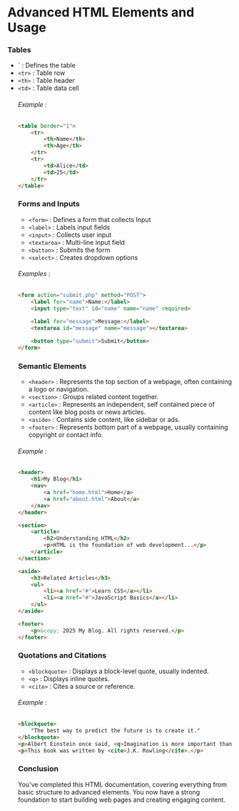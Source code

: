 # Advanced HTML Elements and Usage

### Tables

- `<table> : Defines the table
- `<tr>` : Table row
- `<th>` : Table header
- `<td>` : Table data cell

###### Example : 

```html
<table border="1">
    <tr>
        <th>Name</th>
        <th>Age</th>
    </tr>
    <tr>
        <td>Alice</td>
        <td>25</td>
    </tr>
</table>

```

### Forms and Inputs

- `<form>` : Defines a form that collects Input
- `<label>` : Labels input fields
- `<input>` : Collects user input
- `<textarea>` : Multi-line input field
- `<button>` : Submits the form
- `<select>` : Creates dropdown options

###### Examples :

```html
<form action="submit.php" method="POST">
    <label for="name">Name:</label>
    <input type="text" id="name" name="name" required>
    
    <label for="message">Message:</label>
    <textarea id="message" name="message"></textarea>

    <button type="submit">Submit</button>
</form>
```

### Semantic Elements

- `<header>` : Represents the top section of a webpage, often containing a logo or navigation.
- `<section>` : Groups related content together.
- `<article>` : Represents an independent, self contained piece of content like blog posts or news articles.
- `<aside>` : Contains side content, like sidebar or ads.
- `<footer>` : Represents bottom part of a webpage, usually containing copyright or contact info.


###### Example :

```html
<header>
    <h1>My Blog</h1>
    <nav>
        <a href="home.html">Home</a>
        <a href="about.html">About</a>
    </nav>
</header>

<section>
    <article>
        <h2>Understanding HTML</h2>
        <p>HTML is the foundation of web development...</p>
    </article>
</section>

<aside>
    <h3>Related Articles</h3>
    <ul>
        <li><a href="#">Learn CSS</a></li>
        <li><a href="#">JavaScript Basics</a></li>
    </ul>
</aside>

<footer>
    <p>&copy; 2025 My Blog. All rights reserved.</p>
</footer>
```

### Quotations and Citations

- `<blockquote>` : Displays a block-level quote, usually indented.
- `<q>` :  Displays inline quotes.
- `<cite>` : Cites a source or reference.

###### Example :

```html
<blockquote>
    "The best way to predict the future is to create it."
</blockquote>
<p>Albert Einstein once said, <q>Imagination is more important than knowledge.</q></p>
<p>This book was written by <cite>J.K. Rowling</cite>.</p>
```

### Conclusion

You’ve completed this HTML documentation, covering everything from basic structure to advanced elements. You now have a strong foundation to start building web pages and creating engaging content.